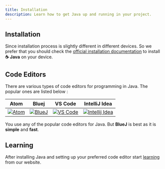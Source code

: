 ```yaml
---
title: Installation
description: Learn how to get Java up and running in your project.
---
```


## Installation

Since installation process is slightly different in different devices. So we prefer that you should check the [official installation documentation](https://www.java.com/en/download/help/download_options.html) to install **☕ Java** on your device.

## Code Editors

There are various types of code editors for programming in Java. The popular ones are listed below :


|                     Atom                     |                      Bluej                       |                              VS Code                              |                                 IntelliJ Idea                                  |
| :------------------------------------------: | :----------------------------------------------: | :---------------------------------------------------------------: | :----------------------------------------------------------------------------: |
| [![Atom](/img/docs/installation/atom.png)](https://atom.io) | [![BlueJ](/img/docs/installation/bluej.png)](https://bluej.org) | [![VS Code](/img/docs/installation/vs-code.png)](https://code.visualstudio.com/) | [![Intellij Idea](/img/docs/installation/intellij-idea.png)](https://www.jetbrains.com/idea/) |


  You use any of the popular code editors for Java. But <b>BlueJ</b> is best as it is <b>simple</b> and <b>fast</b>.



## Learning

After installing Java and setting up your preferred code editor start [learning](/docs/introduction) from our website.

<div className="mt-8"/>

